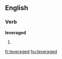 ==English==

===Verb===
'''leveraged'''

# {{past of|[[leverage]]}}

[[fr:leveraged]]
[[hu:leveraged]]